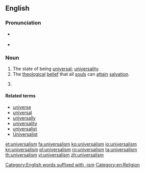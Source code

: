 {{also|Universalism}}
==English==
{{wikipedia}}
{{Wikiquote}}

===Pronunciation===
* {{a|US}} {{IPA|/ˌjuːnəˈvɝsəlˌɪzəm/|lang=en}}
* {{a|UK}} {{IPA|/ˌjuːnɪˈvɜːsəlˌɪzəm/|lang=en}}

===Noun===
{{en-noun|~}}

# The state of being [[universal]]; [[universality]].
# The [[theological]] [[belief]] that all [[soul]]s can [[attain]] [[salvation]].
# {{rfc-sense}} {{alternative capitalization of|Unitarian Universalism|lang=en}}

====Related terms====
* [[universe]]
* [[universal]]
* [[universally]]
* [[universality]]
* [[universalist]]
* [[Universalist]]

[[Category:English words suffixed with -ism]]
[[Category:en:Religion]]

[[et:universalism]]
[[fa:universalism]]
[[ko:universalism]]
[[io:universalism]]
[[kn:universalism]]
[[pl:universalism]]
[[ro:universalism]]
[[ta:universalism]]
[[th:universalism]]
[[vi:universalism]]
[[zh:universalism]]